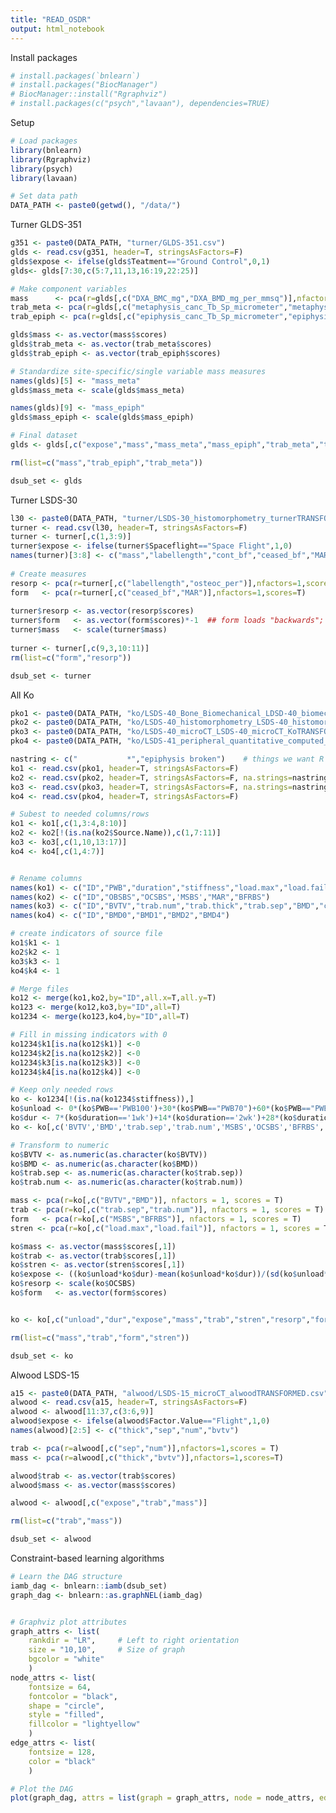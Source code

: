 ```yaml
---
title: "READ_OSDR"
output: html_notebook
---
```



Install packages
```r
# install.packages(`bnlearn`)
# install.packages("BiocManager")
# BiocManager::install("Rgraphviz")
# install.packages(c("psych","lavaan"), dependencies=TRUE)
```


Setup
```r
# Load packages
library(bnlearn)
library(Rgraphviz)
library(psych)
library(lavaan)

# Set data path
DATA_PATH <- paste0(getwd(), "/data/")
```


Turner GLDS-351
```r
g351 <- paste0(DATA_PATH, "turner/GLDS-351.csv")
glds <- read.csv(g351, header=T, stringsAsFactors=F)
glds$expose <- ifelse(glds$Teatment=="Ground Control",0,1)
glds<- glds[7:30,c(5:7,11,13,16:19,22:25)]  

# Make component variables
mass      <- pca(r=glds[,c("DXA_BMC_mg","DXA_BMD_mg_per_mmsq")],nfactors=1,scores = T)
trab_meta <- pca(r=glds[,c("metaphysis_canc_Tb_Sp_micrometer","metaphysis_canc_Tb_N_1per_mm")],nfactors=1,scores = T)
trab_epiph <- pca(r=glds[,c("epiphysis_canc_Tb_Sp_micrometer","epiphysis_canc_Tb_N_1per_mm")],nfactors=1,scores = T)

glds$mass <- as.vector(mass$scores)
glds$trab_meta <- as.vector(trab_meta$scores)
glds$trab_epiph <- as.vector(trab_epiph$scores)

# Standardize site-specific/single variable mass measures
names(glds)[5] <- "mass_meta"
glds$mass_meta <- scale(glds$mass_meta)

names(glds)[9] <- "mass_epiph"
glds$mass_epiph <- scale(glds$mass_epiph)

# Final dataset
glds <- glds[,c("expose","mass","mass_meta","mass_epiph","trab_meta","trab_epiph")]

rm(list=c("mass","trab_epiph","trab_meta"))

dsub_set <- glds
```


Turner LSDS-30
```r
l30 <- paste0(DATA_PATH, "turner/LSDS-30_histomorphometry_turnerTRANSFORMED.csv")
turner <- read.csv(l30, header=T, stringsAsFactors=F)
turner <- turner[,c(1,3:9)] 
turner$expose <- ifelse(turner$Spaceflight=="Space Flight",1,0)
names(turner)[3:8] <- c("mass","labellength","cont_bf","ceased_bf","MAR","osteoc_per") 
  
# Create measures
resorp <- pca(r=turner[,c("labellength","osteoc_per")],nfactors=1,scores=T)
form   <- pca(r=turner[,c("ceased_bf","MAR")],nfactors=1,scores=T)
  
turner$resorp <- as.vector(resorp$scores)
turner$form   <- as.vector(form$scores)*-1  ## form loads "backwards"; multiply by -1 to fix
turner$mass   <- scale(turner$mass)
  
turner <- turner[,c(9,3,10:11)]
rm(list=c("form","resorp"))

dsub_set <- turner
```


All Ko
```r
pko1 <- paste0(DATA_PATH, "ko/LSDS-40_Bone_Biomechanical_LDSD-40_biomechanical_KoTRANSFORMED.csv")
pko2 <- paste0(DATA_PATH, "ko/LSDS-40_histomorphometry_LSDS-40_histomorphometry_KoTRANSFORMED.csv")
pko3 <- paste0(DATA_PATH, "ko/LSDS-40_microCT_LSDS-40_microCT_KoTRANSFORMED.csv")
pko4 <- paste0(DATA_PATH, "ko/LSDS-41_peripheral_quantitative_computed_tomography_pQCT_LSDS-41_pQCT_KoTRANSFORMED.csv")

nastring <- c("           *","epiphysis broken")    # things we want R to read as NA
ko1 <- read.csv(pko1, header=T, stringsAsFactors=F)
ko2 <- read.csv(pko2, header=T, stringsAsFactors=F, na.strings=nastring)
ko3 <- read.csv(pko3, header=T, stringsAsFactors=F, na.strings=nastring)
ko4 <- read.csv(pko4, header=T, stringsAsFactors=F)

# Subest to needed columns/rows
ko1 <- ko1[,c(1,3:4,8:10)]
ko2 <- ko2[!(is.na(ko2$Source.Name)),c(1,7:11)]
ko3 <- ko3[,c(1,10,13:17)]
ko4 <- ko4[,c(1,4:7)]


# Rename columns
names(ko1) <- c("ID","PWB","duration","stiffness","load.max","load.fail")
names(ko2) <- c("ID","OBSBS","OCSBS",'MSBS',"MAR","BFRBS")
names(ko3) <- c("ID","BVTV","trab.num","trab.thick","trab.sep","BMD","cort.thick")
names(ko4) <- c("ID","BMD0","BMD1","BMD2","BMD4")

# create indicators of source file
ko1$k1 <- 1
ko2$k2 <- 1
ko3$k3 <- 1
ko4$k4 <- 1

# Merge files
ko12 <- merge(ko1,ko2,by="ID",all.x=T,all.y=T)
ko123 <- merge(ko12,ko3,by="ID",all=T)
ko1234 <- merge(ko123,ko4,by="ID",all=T) 

# Fill in missing indicators with 0
ko1234$k1[is.na(ko12$k1)] <-0
ko1234$k2[is.na(ko12$k2)] <-0
ko1234$k3[is.na(ko12$k3)] <-0
ko1234$k4[is.na(ko12$k4)] <-0

# Keep only needed rows
ko <- ko1234[!(is.na(ko1234$stiffness)),]
ko$unload <- 0*(ko$PWB=='PWB100')+30*(ko$PWB=="PWB70")+60*(ko$PWB=="PWB40")+80*(ko$PWB =="PWB20")
ko$dur <- 7*(ko$duration=='1wk')+14*(ko$duration=='2wk')+28*(ko$duration=='4wk')
ko <- ko[,c('BVTV','BMD','trab.sep','trab.num','MSBS','OCSBS','BFRBS','load.max','load.fail','unload','dur')]

# Transform to numeric
ko$BVTV <- as.numeric(as.character(ko$BVTV))
ko$BMD <- as.numeric(as.character(ko$BMD))
ko$trab.sep <- as.numeric(as.character(ko$trab.sep))
ko$trab.num <- as.numeric(as.character(ko$trab.num))

mass <- pca(r=ko[,c("BVTV","BMD")], nfactors = 1, scores = T)
trab <- pca(r=ko[,c("trab.sep","trab.num")], nfactors = 1, scores = T)
form   <- pca(r=ko[,c("MSBS","BFRBS")], nfactors = 1, scores = T)
stren <- pca(r=ko[,c("load.max","load.fail")], nfactors = 1, scores = T)

ko$mass <- as.vector(mass$scores[,1])
ko$trab <- as.vector(trab$scores[,1])
ko$stren <- as.vector(stren$scores[,1])
ko$expose <- ((ko$unload*ko$dur)-mean(ko$unload*ko$dur))/(sd(ko$unload*ko$dur))
ko$resorp <- scale(ko$OCSBS)
ko$form   <- as.vector(form$scores)


ko <- ko[,c("unload","dur","expose","mass","trab","stren","resorp","form")]

rm(list=c("mass","trab","form","stren"))

dsub_set <- ko
```


Alwood LSDS-15
```r
a15 <- paste0(DATA_PATH, "alwood/LSDS-15_microCT_alwoodTRANSFORMED.csv")
alwood <- read.csv(a15, header=T, stringsAsFactors=F)
alwood <- alwood[11:37,c(3:6,9)]
alwood$expose <- ifelse(alwood$Factor.Value=="Flight",1,0)
names(alwood)[2:5] <- c("thick","sep","num","bvtv")

trab <- pca(r=alwood[,c("sep","num")],nfactors=1,scores = T)
mass <- pca(r=alwood[,c("thick","bvtv")],nfactors=1,scores=T)

alwood$trab <- as.vector(trab$scores)
alwood$mass <- as.vector(mass$scores)

alwood <- alwood[,c("expose","trab","mass")]

rm(list=c("trab","mass"))

dsub_set <- alwood
```


Constraint-based learning algorithms
```r
# Learn the DAG structure
iamb_dag <- bnlearn::iamb(dsub_set)
graph_dag <- bnlearn::as.graphNEL(iamb_dag)


# Graphviz plot attributes
graph_attrs <- list(
    rankdir = "LR",     # Left to right orientation
    size = "10,10",     # Size of graph
    bgcolor = "white"
    )
node_attrs <- list(
    fontsize = 64, 
    fontcolor = "black", 
    shape = "circle", 
    style = "filled", 
    fillcolor = "lightyellow"
    )
edge_attrs <- list(
    fontsize = 128,
    color = "black"
    )

# Plot the DAG
plot(graph_dag, attrs = list(graph = graph_attrs, node = node_attrs, edge = edge_attrs))
```